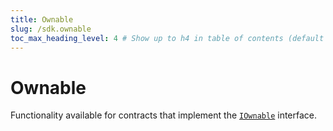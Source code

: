 ---
title: Ownable
slug: /sdk.ownable
toc_max_heading_level: 4 # Show up to h4 in table of contents (default is up to h3)
---

# Ownable

Functionality available for contracts that implement the
[`IOwnable`](/contracts/IOwnable) interface.
